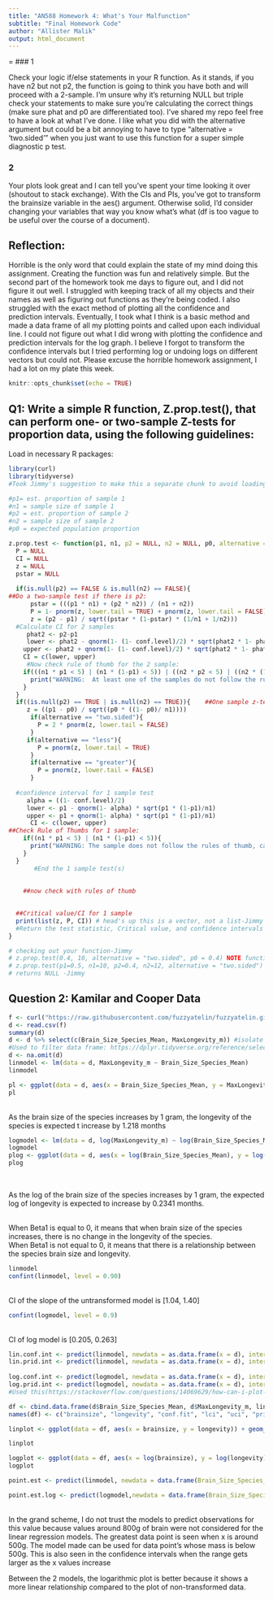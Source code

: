 ```yaml
---
title: "AN588 Homework 4: What's Your Malfunction"
subtitle: "Final Homework Code"
author: "Allister Malik"
output: html_document
---
```


=
### 1

Check your logic if/else statements in your R function. As it stands, if you have n2 but not p2, the function is going to think you have both and will proceed with a 2-sample. I'm unsure why it's returning NULL but triple check your statements to make sure you're calculating the correct things (make sure phat and p0 are differentiated too). I've shared my repo feel free to have a look at what I've done. I like what you did with the alternative argument but could be a bit annoying to have to type "alternative = 'two.sided'" when you just want to use this function for a super simple diagnostic p test.

### 2

Your plots look great and I can tell you've spent your time looking it over (shoutout to stack exchange). With the CIs and PIs, you've got to transform the brainsize variable in the aes() argument. Otherwise solid, I'd consider changing your variables that way you know what's what (df is too vague to be useful over the course of a document).


## Reflection:
Horrible is the only word that could explain the state of my mind doing this assignment. Creating the function was fun and relatively simple. But the second part of the homework took me days to figure out, and I did not figure it out well.  I struggled with keeping track of all my objects and their names as well as figuring out functions as they're being coded. I also struggled with the exact method of plotting all the confidence and prediction intervals. Eventually, I took what I think is a basic method and made a data frame of all my plotting points and called upon each individual line. I could not figure out what I did wrong with plotting the confidence and prediction intervals for the log graph. I believe I forgot to transform the confidence intervals but I tried performing log or undoing logs on different vectors but could not. Please excuse the horrible homework assignment, I had a lot on my plate this week.

```r
knitr::opts_chunk$set(echo = TRUE)
```

## Q1:  Write a simple R function, Z.prop.test(), that can perform one- or two-sample Z-tests for proportion data, using the following guidelines:
Load in necessary R packages:
```r
library(curl)
library(tidyverse)
#Took Jimmy's suggestion to make this a separate chunk to avoid loading in library everytime I play it.
```

```r
#p1= est. proportion of sample 1
#n1 = sample size of sample 1
#p2 = est. proportion of sample 2
#n2 = sample size of sample 2
#p0 = expected population proportion

z.prop.test <- function(p1, n1, p2 = NULL, n2 = NULL, p0, alternative = "two.sided", conf.level = 0.95){
  P = NULL
  CI = NULL
  z = NULL
  pstar = NULL
  
  if(is.null(p2) == FALSE & is.null(n2) == FALSE){ 
##Do a two-sample test if there is p2:
      pstar = (((p1 * n1) + (p2 * n2)) / (n1 + n2))
      P = 1- pnorm(z, lower.tail = TRUE) + pnorm(z, lower.tail = FALSE)
      z = (p2 - p1) / sqrt((pstar * (1-pstar) * (1/n1 + 1/n2)))
  #Calculate CI for 2 samples
     phat2 <- p2-p1
     lower <- phat2 - qnorm(1- (1- conf.level)/2) * sqrt(phat2 * 1- phat2/(n1 + n2))
    upper <- phat2 + qnorm(1- (1- conf.level)/2) * sqrt(phat2 * 1- phat2/(n1 + n2))
    CI = c(lower, upper)
     #Now check rule of thumb for the 2 sample:
    if(((n1 * p1 < 5) | (n1 * (1-p1) < 5)) | ((n2 * p2 < 5) | ((n2 * (1-p2) < 5)))) { 
      print("WARNING:  At least one of the samples do not follow the rules of thumb, can not assume normal distribution")
    }
  }
  if((is.null(p2) == TRUE | is.null(n2) == TRUE)){    ##One sample z-test 
     z = ((p1 - p0) / sqrt((p0 * ((1- p0)/ n1))))
      if(alternative == "two.sided"){
        P = 2 * pnorm(z, lower.tail = FALSE)
      } 
     if(alternative == "less"){
        P = pnorm(z, lower.tail = TRUE)
      }
      if(alternative == "greater"){
        P = pnorm(z, lower.tail = FALSE)
      }
     
  #confidence interval for 1 sample test
     alpha = ((1- conf.level)/2)
     lower <- p1 - qnorm(1- alpha) * sqrt(p1 * (1-p1)/n1) 
     upper <- p1 + qnorm(1- alpha) * sqrt(p1 * (1-p1)/n1) 
      CI <- c(lower, upper) 
##Check Rule of Thumbs for 1 sample:
    if((n1 * p1 < 5) | (n1 * (1-p1) < 5)){
      print("WARNING: The sample does not follow the rules of thumb, can not assume normal distribution")
    }
  }
       #End the 1 sample test(s)
       
  
    ##now check with rules of thumb

  
  ##Critical value/CI for 1 sample
  print(list(z, P, CI)) # head's up this is a vector, not a list-Jimmy
  #Return the test statistic, Critical value, and confidence intervals
}

# checking out your function-Jimmy
# z.prop.test(0.4, 10, alternative = "two.sided", p0 = 0.4) NOTE function fails when we don't define n2 or p2 (line 70)-Jimmy
# z.prop.test(p1=0.5, n1=10, p2=0.4, n2=12, alternative = "two.sided")
# returns NULL -Jimmy
```


## Question 2: Kamilar  and Cooper Data
```r
f <- curl("https://raw.githubusercontent.com/fuzzyatelin/fuzzyatelin.github.io/master/AN588_Fall23/KamilarAndCooperData.csv")
d <- read.csv(f)
summary(d) 
d <- d %>% select(c(Brain_Size_Species_Mean, MaxLongevity_m)) #isolate needed data set columns
#Used to filter data frame: https://dplyr.tidyverse.org/reference/select.html
d <- na.omit(d) 
linmodel <- lm(data = d, MaxLongevity_m ~ Brain_Size_Species_Mean)
linmodel

pl <- ggplot(data = d, aes(x = Brain_Size_Species_Mean, y = MaxLongevity_m)) + geom_point() + geom_smooth(method = "lm", formula = y ~ x)
pl

```
</br>As the brain size of the species increases by 1 gram, the longevity of the species is expected t increase by 1.218 months
```r
logmodel <- lm(data = d, log(MaxLongevity_m) ~ log(Brain_Size_Species_Mean) )
logmodel
plog <- ggplot(data = d, aes(x = log(Brain_Size_Species_Mean), y = log(MaxLongevity_m))) + geom_point() + geom_smooth(method = "lm", formula = y ~ x)
plog
  
```
</br> As the log of the brain size of the species increases by 1 gram, the expected log of longevity is expected to increase by 0.2341 months.

</br> When Beta1 is equal to 0, it means that when brain size of the species increases, there is no change in the longevity of the species.
</br> When Beta1 is not equal to 0, it means that there is a relationship between the species brain size and longevity.

```r
linmodel
confint(linmodel, level = 0.90) 
```
</br> CI of the slope of the untransformed model is [1.04, 1.40]
```r
confint(logmodel, level = 0.9)
```
</br> CI of log model is [0.205, 0.263] 
```r
lin.conf.int <- predict(linmodel, newdata = as.data.frame(x = d), interval = 'confidence', level = 0.90)
lin.prid.int <- predict(linmodel, newdata = as.data.frame(x = d), interval = 'prediction', level = 0.90)
                   
log.conf.int <- predict(logmodel, newdata = as.data.frame(x = d), interval = 'confidence', level = 0.90)    
log.prid.int <- predict(logmodel, newdata = as.data.frame(x = d), interval = 'prediction', level = 0.90)
#Used this(https://stackoverflow.com/questions/14069629/how-can-i-plot-data-with-confidence-intervals) but was struggling to make it work so had to modify it, I might have just done the wrong thing

df <- cbind.data.frame(d$Brain_Size_Species_Mean, d$MaxLongevity_m, lin.conf.int, lin.prid.int, log.conf.int, log.prid.int )
names(df) <- c("brainsize", "longevity", "conf.fit", "lci", "uci", "prid.fit", "prid.lower", "prid.higher", "log.conf.fit", "log.lci", "log.uci", "log.prid.fit", "log.prid.lower", "log.prid.upper")

linplot <- ggplot(data = df, aes(x = brainsize, y = longevity)) + geom_point() + geom_line(aes(x= brainsize, y = lci, colour = 'confidence')) + geom_line(aes(x= brainsize, y = uci, colour = 'confidence')) + geom_line(aes(x= brainsize, y = prid.lower, colour = 'prediction')) + geom_line(aes(x= brainsize, y = prid.higher, colour = 'prediction'))

linplot

```
```r
logplot <- ggplot(data = df, aes(x = log(brainsize), y = log(longevity))) + geom_point() + geom_line(aes(x= log(brainsize), y = log.lci, colour = 'confidence')) + geom_line(aes(x= log(brainsize), y = log.uci, colour = 'confidence')) + geom_line(aes(x= log(brainsize), y = log.prid.lower, colour = 'prediction')) + geom_line(aes(x= log(brainsize), y = log.prid.upper, colour = 'prediction'))
logplot
```

```r
point.est <- predict(linmodel, newdata = data.frame(Brain_Size_Species_Mean = c(800)), interval = 'confidence', level = 0.90) #check your "new_data" argument -Jimmy

point.est.log <- predict(logmodel,newdata = data.frame(Brain_Size_Species_Mean = c(800)), interval = 'confidence', level = 0.90)
```

</br> In the grand scheme, I do not trust the models to predict observations for this value because values around 800g of brain were not considered for the linear regression models. The greatest data point is seen when x is around 500g. The model made can be used for data point's whose mass is below 500g. This is also seen in the confidence intervals when the range gets larger as the x values increase

Between the 2 models, the logarithmic plot is better because it shows a more linear relationship compared to the plot of non-transformed data.